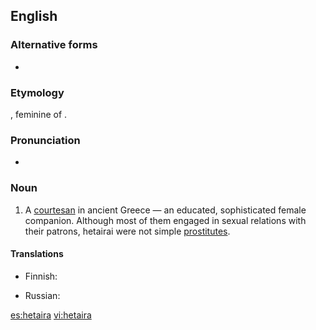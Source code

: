==English==

===Alternative forms===
* {{l|en|hetaera}}

===Etymology===
{{bor|en|grc|ἑταῖρα}}, feminine of {{m|grc|ἑταῖρος||companion}}.

===Pronunciation===
* {{IPA|/hɪˈtaɪrə/|lang=en}}

===Noun===
{{en-noun|hetairai|s}}
{{wikipedia}}

# {{l|en|historical}} A [[courtesan]] in ancient Greece — an educated, sophisticated female companion. Although most of them engaged in sexual relations with their patrons, hetairai were not simple [[prostitute|prostitutes]].

====Translations====
{{trans-top|courtesan}}
* Finnish: {{t|fi|hetaira}}
{{trans-mid}}
* Russian: {{t+|ru|гете́ра|f}}
{{trans-bottom}}

[[es:hetaira]]
[[vi:hetaira]]